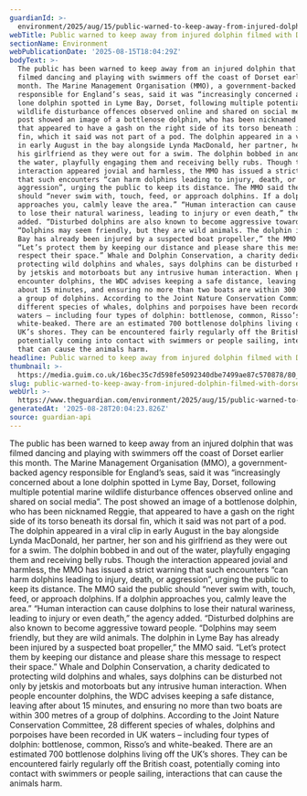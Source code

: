```yaml
---
guardianId: >-
  environment/2025/aug/15/public-warned-to-keep-away-from-injured-dolphin-filmed-with-dorset-swimmers
webTitle: Public warned to keep away from injured dolphin filmed with Dorset swimmers
sectionName: Environment
webPublicationDate: '2025-08-15T18:04:29Z'
bodyText: >-
  The public has been warned to keep away from an injured dolphin that was
  filmed dancing and playing with swimmers off the coast of Dorset earlier this
  month. The Marine Management Organisation (MMO), a government-backed agency
  responsible for England’s seas, said it was “increasingly concerned about a
  lone dolphin spotted in Lyme Bay, Dorset, following multiple potential marine
  wildlife disturbance offences observed online and shared on social media”. The
  post showed an image of a bottlenose dolphin, who has been nicknamed Reggie,
  that appeared to have a gash on the right side of its torso beneath its dorsal
  fin, which it said was not part of a pod. The dolphin appeared in a viral clip
  in early August in the bay alongside Lynda MacDonald, her partner, her son and
  his girlfriend as they were out for a swim. The dolphin bobbed in and out of
  the water, playfully engaging them and receiving belly rubs. Though the
  interaction appeared jovial and harmless, the MMO has issued a strict warning
  that such encounters “can harm dolphins leading to injury, death, or
  aggression”, urging the public to keep its distance. The MMO said the public
  should “never swim with, touch, feed, or approach dolphins. If a dolphin
  approaches you, calmly leave the area.” “Human interaction can cause dolphins
  to lose their natural wariness, leading to injury or even death,” the agency
  added. “Disturbed dolphins are also known to become aggressive toward people.
  “Dolphins may seem friendly, but they are wild animals. The dolphin in Lyme
  Bay has already been injured by a suspected boat propeller,” the MMO said.
  “Let’s protect them by keeping our distance and please share this message to
  respect their space.” Whale and Dolphin Conservation, a charity dedicated to
  protecting wild dolphins and whales, says dolphins can be disturbed not only
  by jetskis and motorboats but any intrusive human interaction. When people
  encounter dolphins, the WDC advises keeping a safe distance, leaving after
  about 15 minutes, and ensuring no more than two boats are within 300 metres of
  a group of dolphins. According to the Joint Nature Conservation Committee, 28
  different species of whales, dolphins and porpoises have been recorded in UK
  waters – including four types of dolphin: bottlenose, common, Risso’s and
  white-beaked. There are an estimated 700 bottlenose dolphins living off the
  UK’s shores. They can be encountered fairly regularly off the British coast,
  potentially coming into contact with swimmers or people sailing, interactions
  that can cause the animals harm.
headline: Public warned to keep away from injured dolphin filmed with Dorset swimmers
thumbnail: >-
  https://media.guim.co.uk/16bec35c7d598fe5092340dbe7499ae87c570878/80_396_482_385/482.jpg
slug: public-warned-to-keep-away-from-injured-dolphin-filmed-with-dorset-swimmers
webUrl: >-
  https://www.theguardian.com/environment/2025/aug/15/public-warned-to-keep-away-from-injured-dolphin-filmed-with-dorset-swimmers
generatedAt: '2025-08-28T20:04:23.826Z'
source: guardian-api
---
```

The public has been warned to keep away from an injured dolphin that was filmed dancing and playing with swimmers off the coast of Dorset earlier this month. The Marine Management Organisation (MMO), a government-backed agency responsible for England’s seas, said it was “increasingly concerned about a lone dolphin spotted in Lyme Bay, Dorset, following multiple potential marine wildlife disturbance offences observed online and shared on social media”. The post showed an image of a bottlenose dolphin, who has been nicknamed Reggie, that appeared to have a gash on the right side of its torso beneath its dorsal fin, which it said was not part of a pod. The dolphin appeared in a viral clip in early August in the bay alongside Lynda MacDonald, her partner, her son and his girlfriend as they were out for a swim. The dolphin bobbed in and out of the water, playfully engaging them and receiving belly rubs. Though the interaction appeared jovial and harmless, the MMO has issued a strict warning that such encounters “can harm dolphins leading to injury, death, or aggression”, urging the public to keep its distance. The MMO said the public should “never swim with, touch, feed, or approach dolphins. If a dolphin approaches you, calmly leave the area.” “Human interaction can cause dolphins to lose their natural wariness, leading to injury or even death,” the agency added. “Disturbed dolphins are also known to become aggressive toward people. “Dolphins may seem friendly, but they are wild animals. The dolphin in Lyme Bay has already been injured by a suspected boat propeller,” the MMO said. “Let’s protect them by keeping our distance and please share this message to respect their space.” Whale and Dolphin Conservation, a charity dedicated to protecting wild dolphins and whales, says dolphins can be disturbed not only by jetskis and motorboats but any intrusive human interaction. When people encounter dolphins, the WDC advises keeping a safe distance, leaving after about 15 minutes, and ensuring no more than two boats are within 300 metres of a group of dolphins. According to the Joint Nature Conservation Committee, 28 different species of whales, dolphins and porpoises have been recorded in UK waters – including four types of dolphin: bottlenose, common, Risso’s and white-beaked. There are an estimated 700 bottlenose dolphins living off the UK’s shores. They can be encountered fairly regularly off the British coast, potentially coming into contact with swimmers or people sailing, interactions that can cause the animals harm.
